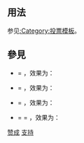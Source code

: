 <includeonly><!-- 在這裡加入模板的保護標識 --></includeonly><noinclude>{{template doc page viewed directly}}</noinclude>
<!-- 在本行下編輯模板說明 -->
== 用法 ==
参见[[:Category:投票模板]]。

== 參見 ==
* {{tl|支持}} = {{tl|Support}}，效果为：{{Support}}
* {{tl|意见}} = {{tl|Comment}}，效果为：{{Comment}}
* {{tl|建议}} = {{tl|Suggestion}}，效果为：{{Suggestion}}
* {{tl|反对}} = {{tl|Oppose}} = {{tl|异议}}，效果为：{{Oppose}}
{{Template:Done/See_also}}

<includeonly>
[[Category:投票模板|赞成]]
[[Category:訊息圖示模板|支持]]

</includeonly>